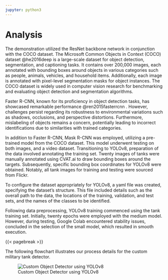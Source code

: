 ```yaml
---
jupyter: python3
---
```


# Analysis

The demonstration utilized the ResNet backbone network in conjunction with the COCO dataset. The Microsoft Common Objects in Context (COCO) dataset @he2016deep is a large-scale dataset for object detection, segmentation, and captioning tasks. It contains over 200,000 images, each annotated with bounding boxes around objects in various categories such as people, animals, vehicles, and household items. Additionally, each image is annotated with pixel-level segmentation masks for object instances. The COCO dataset is widely used in computer vision research for benchmarking and evaluating object detection and segmentation algorithms.

Faster R-CNN, known for its proficiency in object detection tasks, has showcased remarkable performance @ren2015fasterrcnn . However, challenges persist regarding its robustness to environmental variations such as shadows, occlusions, and perspective distortions. Furthermore, mislabeling of objects remains a concern, potentially leading to incorrect identifications due to similarities with trained categories.

In addition to Faster R-CNN, Mask R-CNN was employed, utilizing a pre-trained model from the COCO dataset. This model underwent testing on both images, and a video dataset. Transitioning to YOLOv8, preparation of the data involved annotating the training set. Twenty images of tanks were manually annotated using CVAT.ai to draw bounding boxes around the targets. Subsequently, specific bounding box coordinates for YOLOv8 were obtained. Notably, all tank images for training and testing were sourced from Flickr.

To configure the dataset appropriately for YOLOv8, a yaml file was created, specifying the dataset's structure. This file included details such as the overall path to the data, the locations of the training, validation, and test sets, and the names of the classes to be identified.

Following data preprocessing, YOLOv8 training commenced using the tank training set. Initially, twenty epochs were employed with the medium model. However, during testing, Google Colab encountered stability issues, concluded in the selection of the small model, which resulted in smooth execution.

{{< pagebreak >}}

The following flowchart illustrates our process details for the custom military tank detector.

![Custom Object Detector using YOLOv8](images/flowcharts/custom-YOLO-flowcharts.png){style="text-align: center;" fig-alt="Custom Object Detector using YOLOv8" fig-align="center"}
